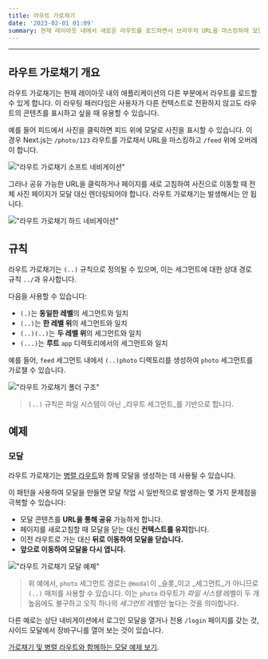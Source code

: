 ```yaml
---
title: 라우트 가로채기
date: '2023-02-01 01:09'
summary: 현재 레이아웃 내에서 새로운 라우트를 로드하면서 브라우저 URL을 마스킹하여 모달과 같은 고급 라우팅 패턴에 유용하게 사용하세요.
---
```

<TOCInline toc={props.toc} asDisclosure />

---

## 라우트 가로채기 개요
라우트 가로채기는 현재 레이아웃 내의 애플리케이션의 다른 부분에서 라우트를 로드할 수 있게 합니다. 이 라우팅 패러다임은 사용자가 다른 컨텍스트로 전환하지 않고도 라우트의 콘텐츠를 표시하고 싶을 때 유용할 수 있습니다.

예를 들어 피드에서 사진을 클릭하면 피드 위에 모달로 사진을 표시할 수 있습니다. 이 경우 Next.js는 `/photo/123` 라우트를 가로채서 URL을 마스킹하고 `/feed` 위에 오버레이 합니다.

!["라우트 가로채기 소프트 네비게이션"](https://nextjs.org/_next/image?url=%2Fdocs%2Flight%2Fintercepting-routes-soft-navigate.png&w=1920&q=75&dpl=dpl_AheoaH6KggwueRBPuJE2i4F6XpcR)

그러나 공유 가능한 URL을 클릭하거나 페이지를 새로 고침하여 사진으로 이동할 때 전체 사진 페이지가 모달 대신 렌더링되어야 합니다. 라우트 가로채기는 발생해서는 안 됩니다.

!["라우트 가로채기 하드 네비게이션"](https://nextjs.org/_next/image?url=%2Fdocs%2Flight%2Fintercepting-routes-hard-navigate.png&w=1920&q=75&dpl=dpl_AheoaH6KggwueRBPuJE2i4F6XpcR)

## 규칙

라우트 가로채기는 `(..)` 규칙으로 정의될 수 있으며, 이는 세그먼트에 대한 상대 경로 규칙 `../`과 유사합니다.

다음을 사용할 수 있습니다:

- `(.)`는 **동일한 레벨**의 세그먼트와 일치
- `(..)`는 **한 레벨 위**의 세그먼트와 일치
- `(..)(..)`는 **두 레벨 위**의 세그먼트와 일치
- `(...)`는 **루트** `app` 디렉토리에서의 세그먼트와 일치

예를 들어, `feed` 세그먼트 내에서 `(..)photo` 디렉토리를 생성하여 `photo` 세그먼트를 가로챌 수 있습니다.

!["라우트 가로채기 폴더 구조"](https://nextjs.org/_next/image?url=%2Fdocs%2Flight%2Fintercepted-routes-files.png&w=1920&q=75&dpl=dpl_AheoaH6KggwueRBPuJE2i4F6XpcR)

> `(..)` 규칙은 파일 시스템이 아닌 _라우트 세그먼트_를 기반으로 합니다.

## 예제

### 모달

라우트 가로채기는 [병렬 라우트](/docs/nextjs/routing/parallel-routes)와 함께 모달을 생성하는 데 사용될 수 있습니다.

이 패턴을 사용하여 모달을 만들면 모달 작업 시 일반적으로 발생하는 몇 가지 문제점을 극복할 수 있습니다:

- 모달 콘텐츠를 **URL을 통해 공유** 가능하게 합니다.
- 페이지를 새로고침할 때 모달을 닫는 대신 **컨텍스트를 유지**합니다.
- 이전 라우트로 가는 대신 **뒤로 이동하여 모달을 닫습니다.**
- **앞으로 이동하여 모달을 다시 엽니다.**

!["라우트 가로채기 모달 예제"](https://nextjs.org/_next/image?url=%2Fdocs%2Flight%2Fintercepted-routes-modal-example.png&w=1920&q=75&dpl=dpl_AheoaH6KggwueRBPuJE2i4F6XpcR)

> 위 예에서, `photo` 세그먼트 경로는 `@modal`이 _슬롯_이고 _세그먼트_가 아니므로 `(..)` 매처를 사용할 수 있습니다. 이는 `photo` 라우트가 _파일 시스템_ 레벨이 두 개 높음에도 불구하고 오직 하나의 _세그먼트_ 레벨만 높다는 것을 의미합니다.

다른 예로는 상단 내비게이션에서 로그인 모달을 열거나 전용 `/login` 페이지를 갖는 것, 사이드 모달에서 장바구니를 열어 보는 것이 있습니다.

[가로채기 및 병렬 라우트와 함께하는 모달 예제 보기](https://github.com/vercel-labs/nextgram).